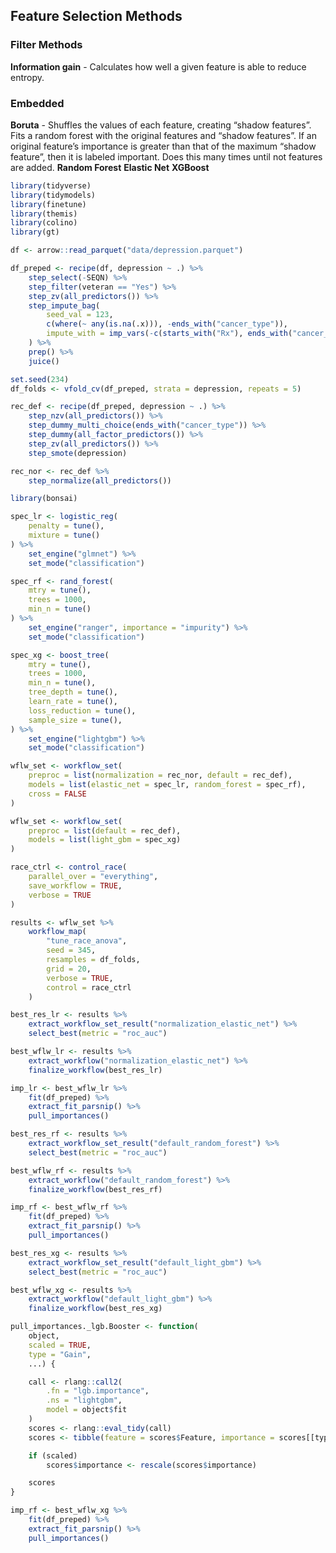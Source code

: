 

## Feature Selection Methods
### Filter Methods

**Information gain** - Calculates how well a given feature is able to reduce entropy.

### Embedded

**Boruta** - Shuffles the values of each feature, creating "shadow features". Fits a random forest with the original features and "shadow features". If an original feature's importance is greater than that of the maximum "shadow feature", then it is labeled important. Does this many times until not features are added.
**Random Forest**
**Elastic Net**
**XGBoost**

```r
library(tidyverse)
library(tidymodels)
library(finetune)
library(themis)
library(colino)
library(gt)
```

```r
df <- arrow::read_parquet("data/depression.parquet")
```

```r
df_preped <- recipe(df, depression ~ .) %>%
    step_select(-SEQN) %>%
    step_filter(veteran == "Yes") %>%
    step_zv(all_predictors()) %>%
    step_impute_bag(
        seed_val = 123,
        c(where(~ any(is.na(.x))), -ends_with("cancer_type")),
        impute_with = imp_vars(-c(starts_with("Rx"), ends_with("cancer_type")))
    ) %>%
    prep() %>%
    juice()
```

```r
set.seed(234)
df_folds <- vfold_cv(df_preped, strata = depression, repeats = 5)
```

```r
rec_def <- recipe(df_preped, depression ~ .) %>%
    step_nzv(all_predictors()) %>%
    step_dummy_multi_choice(ends_with("cancer_type")) %>%
    step_dummy(all_factor_predictors()) %>%
    step_zv(all_predictors()) %>%
    step_smote(depression)

rec_nor <- rec_def %>%
    step_normalize(all_predictors())
```

```r
library(bonsai)

spec_lr <- logistic_reg(
    penalty = tune(),
    mixture = tune()
) %>%
    set_engine("glmnet") %>%
    set_mode("classification")

spec_rf <- rand_forest(
    mtry = tune(),
    trees = 1000,
    min_n = tune()
) %>%
    set_engine("ranger", importance = "impurity") %>%
    set_mode("classification")

spec_xg <- boost_tree(
    mtry = tune(),
    trees = 1000,
    min_n = tune(),
    tree_depth = tune(),
    learn_rate = tune(),
    loss_reduction = tune(),
    sample_size = tune(),
) %>%
    set_engine("lightgbm") %>%
    set_mode("classification")
```

```r
wflw_set <- workflow_set(
    preproc = list(normalization = rec_nor, default = rec_def),
    models = list(elastic_net = spec_lr, random_forest = spec_rf),
    cross = FALSE
)

wflw_set <- workflow_set(
    preproc = list(default = rec_def),
    models = list(light_gbm = spec_xg)
)
```

```r
race_ctrl <- control_race(
    parallel_over = "everything",
    save_workflow = TRUE,
    verbose = TRUE
)

results <- wflw_set %>%
    workflow_map(
        "tune_race_anova",
        seed = 345,
        resamples = df_folds,
        grid = 20,
        verbose = TRUE,
        control = race_ctrl
    )
```

```r
best_res_lr <- results %>% 
    extract_workflow_set_result("normalization_elastic_net") %>% 
    select_best(metric = "roc_auc")

best_wflw_lr <- results %>% 
    extract_workflow("normalization_elastic_net") %>% 
    finalize_workflow(best_res_lr)

imp_lr <- best_wflw_lr %>%
    fit(df_preped) %>%
    extract_fit_parsnip() %>%
    pull_importances()
```

```r
best_res_rf <- results %>% 
    extract_workflow_set_result("default_random_forest") %>% 
    select_best(metric = "roc_auc")

best_wflw_rf <- results %>% 
    extract_workflow("default_random_forest") %>% 
    finalize_workflow(best_res_rf)

imp_rf <- best_wflw_rf %>%
    fit(df_preped) %>%
    extract_fit_parsnip() %>%
    pull_importances()
```

```r
best_res_xg <- results %>% 
    extract_workflow_set_result("default_light_gbm") %>% 
    select_best(metric = "roc_auc")

best_wflw_xg <- results %>% 
    extract_workflow("default_light_gbm") %>% 
    finalize_workflow(best_res_xg)

pull_importances._lgb.Booster <- function(
    object,
    scaled = TRUE,
    type = "Gain",
    ...) {

    call <- rlang::call2(
        .fn = "lgb.importance",
        .ns = "lightgbm",
        model = object$fit
    )
    scores <- rlang::eval_tidy(call)
    scores <- tibble(feature = scores$Feature, importance = scores[[type]])

    if (scaled)
        scores$importance <- rescale(scores$importance)

    scores
}

imp_rf <- best_wflw_xg %>%
    fit(df_preped) %>%
    extract_fit_parsnip() %>%
    pull_importances()
```
